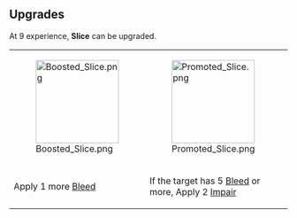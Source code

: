 {{Card
|rarity = Uncommon
|decktype = Battle
|cardtype = Attack
|character = Sal
|keywords = [[Bleed]]
|upgradeable = Yes
|expreq = 9
|upgrade1 = Boosted Slice
|upgrade2 = Promoted Slice}}
{{Quote|The cuts were so clean they didn't even realize anything was wrong until it was tool late.}}

==Upgrades==
At 9 experience, '''Slice''' can be upgraded.
{| class="wikitable" style="text-align:center"
|-
|[[File:Boosted Slice.png|150px]]
|[[File:Promoted Slice.png|150px]]
|-
!Apply 1 more [[Bleed]]
!If the target has 5 [[Bleed]] or more, Apply 2 [[Impair]]
|}